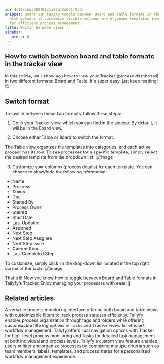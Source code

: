```yaml
---
id: 4c133cbd3982491e1a82a72a621f933e
snippet: Users can easily toggle between Board and Table formats in the Tracker view,
  with options to customize visible columns and organize templates into categories
  for efficient process management.
title: Switch between views
sidebar:
   order: 6
---
```


## How to switch between board and table formats in the tracker view

In this article, we'll show you how to view your Tracker (process dashboard) in two different formats: Board and Table. It's super easy, just keep reading! 😉

## Switch format

To switch between these two formats, follow these steps:

1. Go to your Tracker view, which you can find in the sidebar. By default, it will be in the Board view.

2. Choose either Table or Board to switch the format.

The Table view organizes the templates into categories, and each active process has its row. To see processes for a specific template, simply select the desired template from the dropdown list.
![image](https://screenshots.tallyfy.com/tallyfy%2Fpro%2Fdesktop-light-change-tracker-view-mode.png)

3. Customize your columns (process details) for each template. You can choose to show/hide the following information:

- Name
- Progress
- Status
- Due
- Started By
- Process Owner
- Starred
- Start Date
- Last Updated
- Assigned
- Next Step
- Next Step Assignee
- Next Step Issue
- Current Step
- Last Completed Step

To customize, simply click on the drop-down list located in the top right corner of the table.
![image](https://screenshots.tallyfy.com/tallyfy%2Fpro%2Fdesktop-light-customize-table-view.png)

That's it! Now you know how to toggle between Board and Table formats in Tallyfy's Tracker. Enjoy managing your processes with ease! 🚀


## Related articles
<CardGrid>
<LinkTitleCard header="<b>Tracking And Tasks > Tracker view</b>" href="/products/pro/tracking-and-tasks/tracker-view/" > A versatile process monitoring interface offering both board and table views with customizable filters to track process statuses efficiently. </LinkTitleCard>
<LinkTitleCard header="<b>Tracker View > Organize processes</b>" href="/products/pro/tracking-and-tasks/tracker-view/organize-processes/" > Tallyfy enables process organization through tags and folders while offering customizable filtering options in Tasks and Tracker views for efficient workflow management. </LinkTitleCard>
<LinkTitleCard header="<b>Pro > Tracking</b>" href="/products/pro/tracking-and-tasks/" > Tallyfy offers dual navigation options with Tracker for high-level process monitoring and Tasks for detailed task management at both individual and process levels. </LinkTitleCard>
<LinkTitleCard header="<b>Tracker View > Create custom views</b>" href="/products/pro/tracking-and-tasks/tracker-view/how-to-create-custom-views-in-tallyfy/" > Tallyfy's custom view feature enables users to filter and organize processes by combining multiple criteria such as team members, labels, templates, and process states for a personalized workflow management experience. </LinkTitleCard>
</CardGrid>